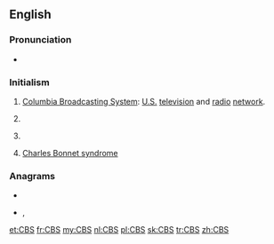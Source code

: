 {{also|CBs}}
==English==

===Pronunciation===
* {{rhymes|ɛs|lang=en}}

===Initialism===
{{rfc-header|Initialism}}
{{en-initialism}}

# [[wikipedia:CBS|Columbia Broadcasting System]]: [[United States|U.S.]] [[television]] and [[radio]] [[network]].
# {{lb|en|education}} {{initialism of|[[w:List of Christian Brothers schools|Christian Brothers School]]|lang=en}}
# {{lb|en|software}} {{initialism of|Component-Based Servicing|lang=en}}
# [[Charles Bonnet syndrome]]

===Anagrams===
* {{l|en|BCS}}
* {{l|en|BSc}}, {{l|en|BSC}}

[[et:CBS]]
[[fr:CBS]]
[[my:CBS]]
[[nl:CBS]]
[[pl:CBS]]
[[sk:CBS]]
[[tr:CBS]]
[[zh:CBS]]